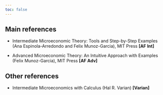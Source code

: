 ```yaml
---
toc: false
---
```


## Main references
-   Intermediate Microeconomic Theory: Tools and Step-by-Step Examples (Ana Espinola-Arredondo and Felix Munoz-Garcia), MIT Press __[AF Int]__
  
-  Advanced Microeconomic Theory: An Intuitive Approach with Examples (Felix Munoz-Garcia), MIT Press __[AF Adv]__
  
## Other references 
-   Intermediate Microeconomics with Calculus (Hal R. Varian) __[Varian]__

